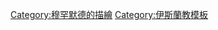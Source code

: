 {{Navbox
|name  = 對穆罕默德的描繪
|state = {{{state|<includeonly>collapsed</includeonly>}}}
|title = {{tsl|en|Depictions of Muhammad|對穆罕默德的描繪}} 
|listclass = hlist
|groupstyle = line-height:1.2em;<!--reduces gap between wrapped groupname lines--> padding:0.3em 1.0ex; <!--why?: text-align:left;-->

|group1 = 歷史
|list1 = 
* {{tsl|en|Muhammad in Islam|伊斯蘭教的穆罕默德}}
* {{tsl|en|Aniconism in Islam|伊斯蘭教的非偶像崇拜}}
* [[聖訓]]
* {{tsl|en|List of hadith collections|聖訓集錄列表}}
* [[伊本·易斯哈格]]
* [[伊本·希夏姆]]
* [[塔巴里|穆罕默德·伊本·賈利爾·阿爾·塔巴里]]
* {{tsl|en|Hilya|希爾雅}}
|group2 = 爭議
|list2 = 
* [[对于穆罕默德的批评]]
* [[對於聖訓的批評]]
* [[穆斯林的無知之反應]]
* [[穆斯林的無知之錢奈抗議]]
* [[拉爾斯·維爾克斯穆罕默德繪圖爭議]]
* [[大家都来画穆罕默德日]]
* [[日德蘭郵報穆罕默德漫畫事件]]（[[:Category:日德蘭郵報穆罕默德漫畫事件|分類]]）
* （[[日德蘭郵報穆罕默德漫畫事件的說明|漫畫事件的說明]]
* [[日德蘭郵報穆罕默德漫畫事件|經濟和社會後果]]
* [[日德蘭郵報穆罕默德漫畫事件的國際反應|國際反應]]
* [[重印日德蘭郵報的穆罕默德漫畫的報紙列表]]
* [[日德蘭郵報穆罕默德漫畫事件的意見|意見]]
* [[日德蘭郵報穆罕默德漫畫事件的時間表|時間表]]）
* [[阿薩瑪·阿卜杜勒-哈米德]]
* [[艾哈邁德·阿卡立]]
* [[阿卡立·拉班檔案]]
* [[查理周刊]]
** [[查理周刊总部枪击案]]
** [[我是查理]]
* [[阿米爾·阿卜杜勒·拉赫曼·吉瑪]]
* [[丹麥駐巴基斯坦大使館爆炸案|丹麥駐巴基斯-{}-坦大使館爆炸案]]
* [[艾爾·費爾]]
* [[丹麥伊斯蘭教協會]]
* [[2006年丹麥駐英國大使館外伊斯蘭示威]]
* [[以色列反閃族漫畫大賽]]
* [[恩蘭·賈韋德]]
* [[納賽爾·卡德爾]]
* [[海尔特·维尔德斯]]
* [[奧瑪·卡延 (抗議者)|奧瑪·卡延]]
* [[艾哈邁德·阿布·拉班]]
* [[日德蘭郵報穆罕默德漫畫事件|宣言：一起面對新極權主義]]
* [[弗萊明·羅日]]
* [[穆罕默德·阿爾-哈立德·山哈]]
* [[撒旦詩篇的爭議]]
* [[安德烈·桑托羅]]
* [[韋必恩·瑟爾貝克]]
* [[加齊貝吉及賈博梅吉利的審判]]
* [[庫爾特·韋斯特嘉爾德]]
* [[柯蒂斯展演中心槍擊案]]
* [[2020年巴黎教師斬首案|塞缪尔·帕蒂谋杀案]]

|group3 = 書籍
|list3 = 
{{Navbox subgroup
  |groupstyle = font-weight:normal;
  |group1 = [[穆罕默德傳記列表]]（[[:Category:穆罕默德傳記|分類]]）
  |list1 = 
* [[西拉·拉蘇爾·阿拉]] 
* [[夏瑪伊爾·穆罕默迪亞]]
* [[西拉特·烏恩·納比]] 
* [[伊本·卡提爾]]
* [[阿爾·卡薩伊斯·烏爾·庫布拉]] 
* [[西亞伊·內比]]
* [[密封的花蜜]] 
* [[最大和最後的先知]]
* [[穆罕默德：先知的傳記]]
* [[穆罕默德：我們時代的先知]]
* [[穆罕默德：他的生活基於最早的消息來源]] 
* [[追求歷史穆罕默德 (伊本·瓦拉克)]]
* [[庫特巴特及馬德拉斯]]
* [[穆罕默德的生活及宗教]] 
* [[穆罕默德 (書籍)]] 
* [[穆罕默德在麥加]]
* [[穆罕默德在麥地那 (書籍)]] 
  |group2 = 小說及爭議
  |list2 = 
* [[地獄 (但丁)]]
* [[穆罕默德 (戲劇)]]
* [[穆罕默德：先知的傳記]] 
* [[麥地那的寶石]]
* [[穆罕默德：“被禁止的”形象]]
* [[關於穆罕默德的真相]]  
* [[震驚世界的漫畫]]
}}

|group4 = [[穆罕默德電影|電影]]（[[:Category:有關穆罕默德的電影|分類]]）
|list4 = 
* [[穆罕默德：先知的遺產]]
* [[穆罕默德：最後的先知]]
* [[訊息 (1976年電影)]]
* [[伊斯蘭：信仰帝國]]
* [[穆斯林的无知]]

|group5 = 電視
|list5 = 
 {{Navbox subgroup
  |groupstyle = font-weight:normal;
  |group1 = [[有關穆罕默德的電影|劇集及紀錄片]]
  |list1 = 
* [[穆罕默德（P.B.U.H.）最後的遺產]]
* [[穆罕默德的生活]]
* [[奧馬爾 (電視影集)]]
  |group2 = [[南方公園]]
  |list2 = 
* "[[超級好朋友]]"
* "[[卡通戰爭第一部分]]"
* "[[卡通戰爭第二部分]]"
* "[[200 (南方公園)|200]]"
* "[[201 (南方公園)|201]]"
 }}
|group6 = 电子游戏
|list6 = 
* {{tsl|en|Quraish (video game)|古莱什 (电子游戏)|古莱什}}
* {{tsl|en|Muslim Massacre (video game)|屠杀穆斯林 (电子游戏)|屠杀穆斯林}}
* {{tsl|en|Faith Fighter|信仰斗士}}
|belowclass = hlist
|below = 
*{{Icon|category}} [[:Category:穆罕默德的描繪|Category]]
*{{Icon|commons}} [[Commons:Category:Depictions of Muhammad|Wikimedia Commons category]]
*{{Icon|portal}} [[Portal:伊斯兰教|Portal]]
}}<noinclude>
{{collapsible option|state=collapsed}}
[[Category:穆罕默德的描繪]]
[[Category:伊斯蘭教模板]]
</noinclude>